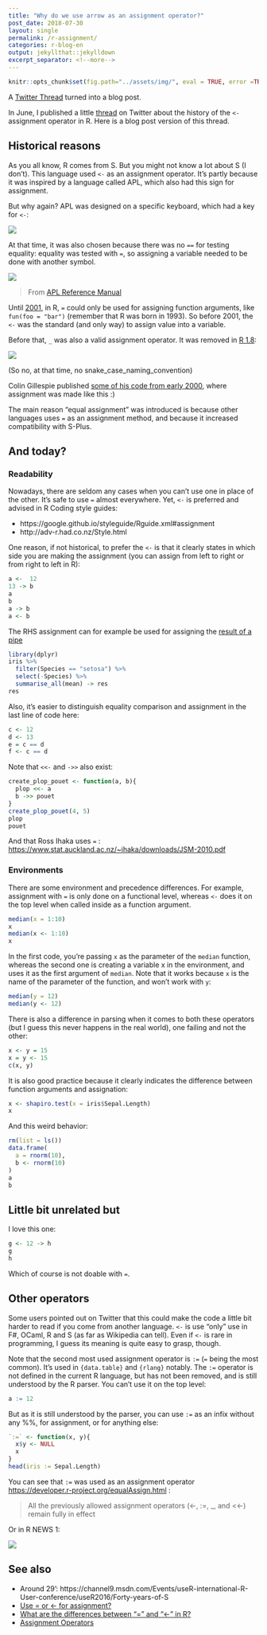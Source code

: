 ```yaml
---
title: "Why do we use arrow as an assignment operator?"
post_date: 2018-07-30
layout: single
permalink: /r-assignment/
categories: r-blog-en
output: jekyllthat::jekylldown
excerpt_separator: <!--more-->
---
```


```r
knitr::opts_chunk$set(fig.path="../assets/img/", eval = TRUE, error =TRUE)
```
 
A [Twitter Thread](https://twitter.com/_ColinFay/status/1006139974377443328) turned into a blog post.
 
 <!--more-->
 
In June, I published a little [thread](https://twitter.com/_ColinFay/status/1006139974377443328) on Twitter about the history of the `<-` assignment operator in R. Here is a blog post version of this thread. 

## Historical reasons

As you all know, R comes from S. But you might not know a lot about S (I don't). This language used `<-` as an assignment operator. It's partly because it was inspired by a language called APL, which also had this sign for assignment. 

But why again? APL was designed on a specific keyboard, which had a key for `<-`:

<img src ="https://upload.wikimedia.org/wikipedia/commons/thumb/9/9f/APL-keybd2.svg/410px-APL-keybd2.svg.png">

At that time, it was also chosen because there was no `==` for testing equality: equality was tested with `=`, so assigning a variable needed to be done with another symbol. 

<img align = "center" src = "/assets/img/blog/apl.jpg">

> From [APL Reference Manual](http://www.softwarepreservation.org/projects/apl/Books/APL360ReferenceManual)

Until [2001](http://developer.r-project.org/equalAssign.html), in R, `=` could only be used for assigning function arguments, like `fun(foo = "bar")` (remember that R was born in 1993). So before 2001, the `<-` was the standard (and only way) to assign value into a variable.  

Before that, `_` was also a valid assignment operator. It was removed in [R 1.8](https://cran.r-project.org/src/base/NEWS.1):

<img align = "center" src = "/assets/img/blog/runderscore.jpg">

(So no, at that time, no snake_case_naming_convention)

Colin Gillespie published [some of his code from early 2000](https://www.jumpingrivers.com/blog/r-from-the-turn-of-the-century/), where assignment was made like this :) 

The main reason "equal assignment" was introduced is because other languages uses `=` as an assignment method, and because it increased compatibility with S-Plus. 

## And today?

### Readability

Nowadays, there are seldom any cases when you can’t use one in place of the other. It’s safe to use `=` almost everywhere. Yet, `<-` is preferred and advised in R Coding style guides: 

+ https://google.github.io/styleguide/Rguide.xml#assignment
+ http://adv-r.had.co.nz/Style.html

One reason, if not historical, to prefer the `<-` is that it clearly states in which side you are making the assignment (you can assign from left to right or from right to left in R): 

```r
a <-  12
13 -> b 
a
b
a -> b
a <- b
```

The RHS assignment can for example be used for assigning the [result of a pipe](https://rud.is/b/2015/02/04/a-step-to-the-right-in-r-assignments/)

```r
library(dplyr)
iris %>%
  filter(Species == "setosa") %>% 
  select(-Species) %>%
  summarise_all(mean) -> res
res
```

Also, it's easier to distinguish equality comparison and assignment in the last line of code here:

```r
c <- 12
d <- 13
e = c == d
f <- c == d
```

Note that `<<-` and `->>` also exist: 

```r
create_plop_pouet <- function(a, b){
  plop <<- a
  b ->> pouet
}
create_plop_pouet(4, 5)
plop
pouet
```

And that Ross Ihaka uses `=` : <https://www.stat.auckland.ac.nz/~ihaka/downloads/JSM-2010.pdf>

### Environments

There are some environment and precedence differences. For example, assignment with `=` is only done on a functional level, whereas `<-` does it on the top level when called inside as a function argument.

```r
median(x = 1:10)
x
median(x <- 1:10)
x
```

In the first code, you're passing `x` as the parameter of the `median` function, whereas the second one is creating a variable x in the environment, and uses it as the first argument of `median`. Note that it works because `x` is the name of the parameter of the function, and won't work with `y`:

```r
median(y = 12)
median(y <- 12)
```

There is also a difference in parsing when it comes to both these operators (but I guess this never happens in the real world), one failing and not the other:

```r
x <- y = 15
x = y <- 15
c(x, y)
```

It is also good practice because it clearly indicates the difference between function arguments and assignation:

```r
x <- shapiro.test(x = iris$Sepal.Length)
x
```

And this weird behavior: 

```r
rm(list = ls())
data.frame(
  a = rnorm(10),
  b <- rnorm(10)
)
a
b
```

## Little bit unrelated but 

I love this one: 

```r
g <- 12 -> h
g
h
```

Which of course is not doable with `=`. 

## Other operators

Some users pointed out on Twitter that this could make the code a little bit harder to read if you come from another language. `<-` is use "only" use in F#, OCaml, R and S (as far as Wikipedia can tell). Even if `<-` is rare in programming, I guess its meaning is quite easy to grasp, though. 

Note that the second most used assignment operator is `:=` (`=` being the most common). It's used in `{data.table}` and `{rlang}` notably. The `:=` operator is not defined in the current R language, but has not been removed, and is still understood by the R parser. You can't use it on the top level:

```r
a := 12
```

But as it is still understood by the parser, you can use `:=` as an infix without any %%, for assignment, or for anything else: 

```r
`:=` <- function(x, y){
  x$y <- NULL
  x
}
head(iris := Sepal.Length)
```

You can see that `:=` was used as an assignment operator <https://developer.r-project.org/equalAssign.html> :

> All the previously allowed assignment operators (<-, :=, _, and <<-) remain fully in effect 

Or in R NEWS 1: 

<img align = "center" src = "/assets/img/blog/colonequal.png">

## See also 

+ Around 29': https://channel9.msdn.com/Events/useR-international-R-User-conference/useR2016/Forty-years-of-S
+ [Use = or <- for assignment?](http://blog.revolutionanalytics.com/2008/12/use-equals-or-arrow-for-assignment.html)
+ [What are the differences between “=” and “<-” in R?](https://stackoverflow.com/questions/1741820/what-are-the-differences-between-and-in-r/1742550#1742550)
+ [Assignment Operators](https://stat.ethz.ch/R-manual/R-devel/library/base/html/assignOps.html)

